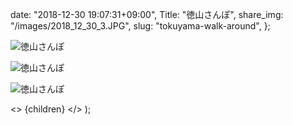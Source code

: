 
  date: "2018-12-30 19:07:31+09:00",
  Title: "徳山さんぽ",
  share_img: "/images/2018_12_30_3.JPG",
  slug: "tokuyama-walk-around",
};

![徳山さんぽ](/images/2018_12_30_1.JPG)

![徳山さんぽ](/images/2018_12_30_2.JPG)

![徳山さんぽ](/images/2018_12_30_3.JPG)

  <>
    <Head>
      <title>{meta.Title} | 異郷好実</title>
    </Head>
    <PostLayout meta={meta}>{children}</PostLayout>
  </>
);
